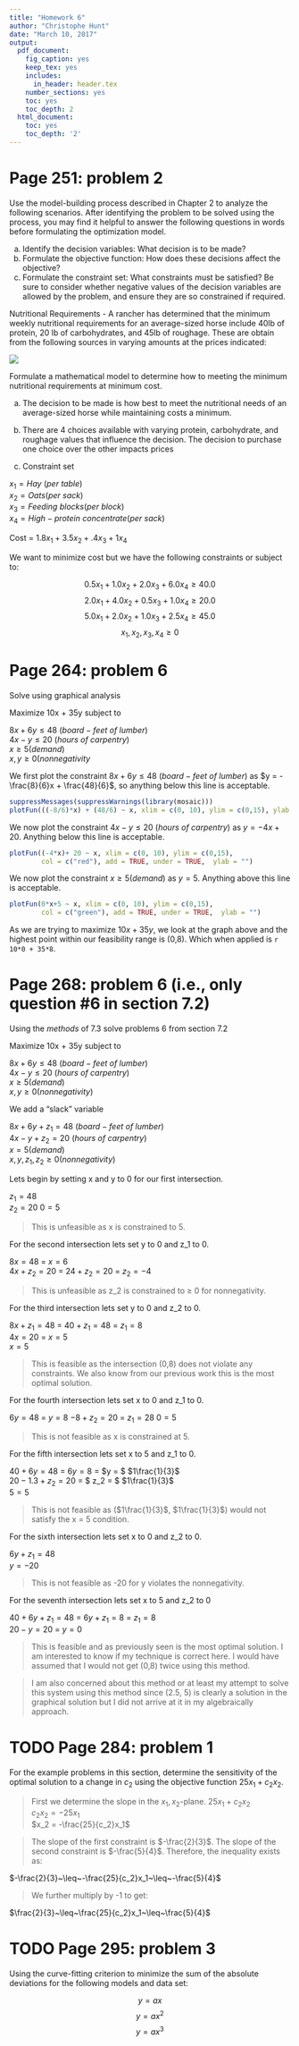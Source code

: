 ```yaml
---
title: "Homework 6"
author: "Christophe Hunt"
date: "March 10, 2017"
output:
  pdf_document:
    fig_caption: yes
    keep_tex: yes
    includes:
      in_header: header.tex
    number_sections: yes
    toc: yes
    toc_depth: 2
  html_document:
    toc: yes
    toc_depth: '2'
---
```

\newpage

# Page 251: problem 2

Use the model-building process described in Chapter 2 to analyze the following scenarios. After identifying the problem to be solved using the process, you may find it helpful to answer the following questions in words before formulating the optimization model. 

a. Identify the decision variables: What decision is to be made?
b. Formulate the objective function: How does these decisions affect the objective?
c. Formulate the constraint set: What constraints must be satisfied? Be sure to consider whether negative values of the decision variables are allowed by the problem, and ensure they are so constrained if required. 

Nutritional Requirements - A rancher has determined that the minimum weekly nutritional requirements for an average-sized horse include 40lb of protein, 20 lb of carbohydrates, and 45lb of roughage. These are obtain from the following sources in varying amounts at the prices indicated:

![](https://raw.githubusercontent.com/ChristopheHunt/MSDA---Coursework/master/Data%20609/Homework%206/problem%202.PNG)

Formulate a mathematical model to determine how to meeting the minimum nutritional requirements at minimum cost. 

a. The decision to be made is how best to meet the nutritional needs of an average-sized horse while maintaining costs a minimum. 

b. There are 4 choices available with varying protein, carbohydrate, and roughage values that influence the decision. The decision to purchase one choice over the other impacts prices

c. Constraint set

$x_1 = Hay~(per~table)$   
$x_2 = Oats(per~sack)$   
$x_3 = Feeding~blocks(per~block)$   
$x_4 = High-protein~concentrate(per~sack)$

Cost = $1.8x_1 + 3.5x_2 + .4x_3 + 1x_4$

We want to minimize cost but we have the following constraints or subject to: 

$$0.5x_1 + 1.0x_2 + 2.0x_3 + 6.0x_4 \geq 40.0$$
$$2.0x_1 + 4.0x_2 + 0.5x_3 + 1.0x_4 \geq 20.0$$
$$5.0x_1 + 2.0x_2 + 1.0x_3 + 2.5x_4 \geq 45.0$$
$$x_1, x_2, x_3, x_4 \geq 0$$

\newpage

# Page 264: problem 6

Solve using graphical analysis

Maximize 10x + 35y
subject to 

$8x + 6y \leq 48 ~(board-feet~of~lumber)$   
$4x - y \leq 20 ~ (hours~of~carpentry)$   
$x \geq 5 (demand)$    
$x,y \geq 0 (nonnegativity$    

We first plot the constraint $8x + 6y \leq 48 ~(board-feet~of~lumber)$ as $y = -\frac{8}{6}x + \frac{48}{6}$, so anything below this line is acceptable. 

```r
suppressMessages(suppressWarnings(library(mosaic)))
plotFun(((-8/6)*x) + (48/6) ~ x, xlim = c(0, 10), ylim = c(0,15), ylab = "")
```

We now plot the constraint $4x - y \leq 20 ~ (hours~of~carpentry)$ as $y = -4x + 20$. Anything below this line is acceptable. 

```r
plotFun((-4*x)+ 20 ~ x, xlim = c(0, 10), ylim = c(0,15), 
        col = c("red"), add = TRUE, under = TRUE,  ylab = "")
```

We now plot the constraint $x \geq 5 (demand)$ as $y = 5$. Anything above this line is acceptable.  

```r
plotFun(0*x+5 ~ x, xlim = c(0, 10), ylim = c(0,15),
        col = c("green"), add = TRUE, under = TRUE,  ylab = "")
```

As we are trying to maximize $10x + 35y$, we look at the graph above and the highest point within our feasibility range is (0,8). Which when applied is `r 10*0 + 35*8`. 

\newpage

# Page 268: problem 6 (i.e., only question #6 in section 7.2)

Using the $methods$ of 7.3 solve problems 6 from section 7.2

Maximize 10x + 35y
subject to 

$8x + 6y \leq 48 ~(board-feet~of~lumber)$   
$4x - y \leq 20 ~ (hours~of~carpentry)$   
$x \geq 5 (demand)$    
$x,y \geq 0 (nonnegativity)$   

We add a "slack" variable 

$8x + 6y + z_1 = 48 ~(board-feet~of~lumber)$   
$4x - y + z_2 = 20 ~ (hours~of~carpentry)$   
$x = 5 (demand)$    
$x,y, z_1, z_2 \geq 0 (nonnegativity)$  

Lets begin by setting x and y to 0 for our first intersection. 

$z_1 = 48$  
$z_2 = 20$
$0 = 5$  

> This is unfeasible as x is constrained to 5. 

For the second intersection lets set y to 0 and z_1 to 0. 

$8x = 48$ = $x = 6$  
$4x + z_2 = 20$ = $24 + z _2 = 20$ = $z_2 = -4$  

> This is unfeasible as z_2 is constrained to $\geq$ 0 for nonnegativity. 

For the third intersection lets set y to 0 and z_2 to 0.

$8x + z_1 = 48$ = $40 + z_1 = 48$ = $z_1 = 8$   
$4x = 20$ = $x = 5$   
$x = 5$  

> This is feasible as the intersection (0,8) does not violate any constraints. We also know from our previous work this is the most optimal solution. 

For the fourth intersection lets set x to 0 and z_1 to 0.

$6y = 48$ = $y = 8$
$-8 + z_2 = 20$ = $z_1 = 28$
$0 = 5$

> This is not feasible as x is constrained at 5. 

For the fifth intersection lets set x to 5 and z_1 to 0.
  
$40 + 6y = 48$ = $6y = 8$ = $y = $ $1\frac{1}{3}$   
$20 - 1.3 + z_2 = 20$ = $ z_2 = $ $1\frac{1}{3}$   
$5 = 5$ 

> This is not feasible as ($1\frac{1}{3}$, $1\frac{1}{3}$) would not satisfy the x = 5 condition. 

For the sixth intersection lets set x to 0 and z_2 to 0.

$6y + z_1 = 48$   
$y = -20$ 

> This is not feasible as -20 for y violates the nonnegativity.

For the seventh intersection lets set x to 5 and z_2 to 0

$40 + 6y + z_1 = 48$ = $6y + z_1 = 8$ = $z_1 = 8$   
$20 - y = 20$ = $y = 0$

> This is feasible and as previously seen is the most optimal solution. I am interested to know if my technique is correct here. I would have assumed that I would not get (0,8) twice using this method.

> I am also concerned about this method or at least my attempt to solve this system using this method since (2.5, 5) is clearly a solution in the graphical solution but I did not arrive at it in my algebraically approach. 

# TODO Page 284: problem 1

For the example problems in this section, determine the sensitivity of the optimal solution to a change in $c_2$ using the objective function $25x_1 + c_2x_2$. 

> First we determine the slope in the $x_1,x_2$-plane.
$25x_1 + c_2x_2$   
$c_2x_2 = -25x_1$  
$x_2 = -\frac{25}{c_2}x_1$  

> The slope of the first constraint is $-\frac{2}{3}$. The slope of the second constraint is $-\frac{5}{4}$. Therefore, the inequality exists as:

$-\frac{2}{3}~\leq~-\frac{25}{c_2}x_1~\leq~-\frac{5}{4}$  

> We further multiply by -1 to get:

$\frac{2}{3}~\leq~\frac{25}{c_2}x_1~\leq~\frac{5}{4}$ 


# TODO Page 295: problem 3

Using the curve-fitting criterion to minimize the sum of the absolute deviations for the following models and data set:

$$y = ax$$
$$y = ax^2$$
$$y = ax^3$$
